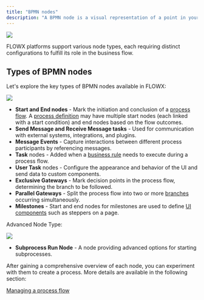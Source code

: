 ```yaml
---
title: "BPMN nodes"
description: "A BPMN node is a visual representation of a point in your [**process**](../../terms/flowx-process). Nodes are added at specific process points to denote the entrance or transition of a record within the process."
---
```


![](https://s3.eu-west-1.amazonaws.com/docx.flowx.ai/building-blocks/node/node_diagram.png)

FLOWX platforms support various node types, each requiring distinct configurations to fulfill its role in the business flow.

## Types of BPMN nodes

Let's explore the key types of BPMN nodes available in FLOWX:

![](https://s3.eu-west-1.amazonaws.com/docx.flowx.ai/release34/nodes_v2.png)

+ **Start and End nodes** - Mark the initiation and conclusion of a [process flow](../../platform-overview/frameworks-and-standards/business-process-industry-standards/intro-to-bpmn/intro-to-bpmn.md#bpmn-20-elements). A [process definition](../process/process-definition.md) may have multiple start nodes (each linked with a start condition) and end nodes based on the flow outcomes.
+ **Send Message and Receive Message tasks** - Used for communication with external systems, integrations, and plugins.
+ **Message Events** - Capture interactions between different process participants by referencing messages.
+ **Task** nodes - Added when a [business rule](../actions/business-rule-action/business-rule-action.md) needs to execute during a process flow.
+ **User Task** nodes - Configure the appearance and behavior of the UI and send data to custom components.
+ **Exclusive Gateways** - Mark decision points in the process flow, determining the branch to be followed.
+ **Parallel Gateways** - Split the process flow into two or more [branches](../../flowx-designer/managing-a-process-flow/adding-more-flow-branches.md) occurring simultaneously.
+ **Milestones** - Start and end nodes for milestones are used to define [UI components](../ui-designer/ui-component-types/ui-component-types.md) such as steppers on a page.

Advanced Node Type:

<div class = "image-scaled">

![](https://s3.eu-west-1.amazonaws.com/docx.flowx.ai/building-blocks/node/subprocess_node.png)

</div>

* **Subprocess Run Node** - A node providing advanced options for starting subprocesses.

After gaining a comprehensive overview of each node, you can experiment with them to create a process. More details are available in the following section:

[Managing a process flow](../../flowx-designer/managing-a-process-flow/managing-a-process-flow.md)
